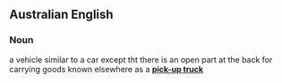 ==Australian English==
===Noun===
a vehicle similar to a car except tht there is an open part at the back for carrying goods known elsewhere as a '''[[pick-up truck]]'''